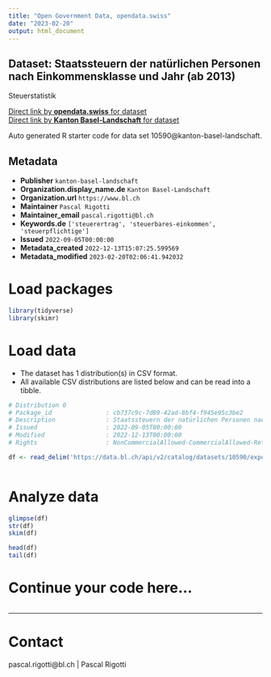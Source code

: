 ```yaml
---
title: "Open Government Data, opendata.swiss"
date: "2023-02-20"
output: html_document
---
```


## Dataset: Staatssteuern der natürlichen Personen nach Einkommensklasse und Jahr (ab 2013)

Steuerstatistik

[Direct link by **opendata.swiss** for dataset](https://opendata.swiss/de/dataset/staatssteuern-der-naturlichen-personen-nach-einkommensklasse-und-jahr-ab-2013)<br>
[Direct link by **Kanton Basel-Landschaft** for dataset](https://data.bl.ch/explore/dataset/10590/)

Auto generated R starter code for data set 10590@kanton-basel-landschaft.

## Metadata

- **Publisher** `kanton-basel-landschaft`
- **Organization.display_name.de** `Kanton Basel-Landschaft`
- **Organization.url** `https://www.bl.ch`
- **Maintainer** `Pascal Rigotti`
- **Maintainer_email** `pascal.rigotti@bl.ch`
- **Keywords.de** `['steuerertrag', 'steuerbares-einkommen', 'steuerpflichtige']`
- **Issued** `2022-09-05T00:00:00`
- **Metadata_created** `2022-12-13T15:07:25.599569`
- **Metadata_modified** `2023-02-20T02:06:41.942032`


# Load packages

```r

library(tidyverse)
library(skimr)

```

# Load data

-   The dataset has 1 distribution(s) in CSV format.
-   All available CSV distributions are listed below and can be read into a tibble.

```r

# Distribution 0
# Package_id               : cb737c9c-7d89-42ad-8bf4-f945e95c3be2
# Description              : Staatssteuern der natürlichen Personen nach Einkommensklasse und Jahr (ab 2013) (csv)
# Issued                   : 2022-09-05T00:00:00
# Modified                 : 2022-12-13T00:00:00
# Rights                   : NonCommercialAllowed-CommercialAllowed-ReferenceRequired

df <- read_delim('https://data.bl.ch/api/v2/catalog/datasets/10590/exports/csv')



```

# Analyze data

```r

glimpse(df)
str(df)
skim(df)

head(df)
tail(df)

```

# Continue your code here...

```r

```

------------------------------------------------------------------------

# Contact

pascal.rigotti@bl.ch | Pascal Rigotti
